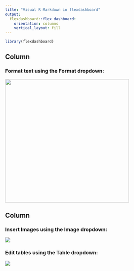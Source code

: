 ```yaml
---
title: "Visual R Markdown in flexdashboard"
output: 
  flexdashboard::flex_dashboard:
    orientation: columns
    vertical_layout: fill
---
```


```r
library(flexdashboard)
```

## Column {data-width="650"}

### Format text using the **Format** dropdown:

![](images/formattext.png){width="400"}

## Column {data-width="350"}

### Insert **Images** using the Image dropdown:

![](images/insertimg.png)

### Edit tables using the **Table** dropdown:

![](images/inserttable.png)
